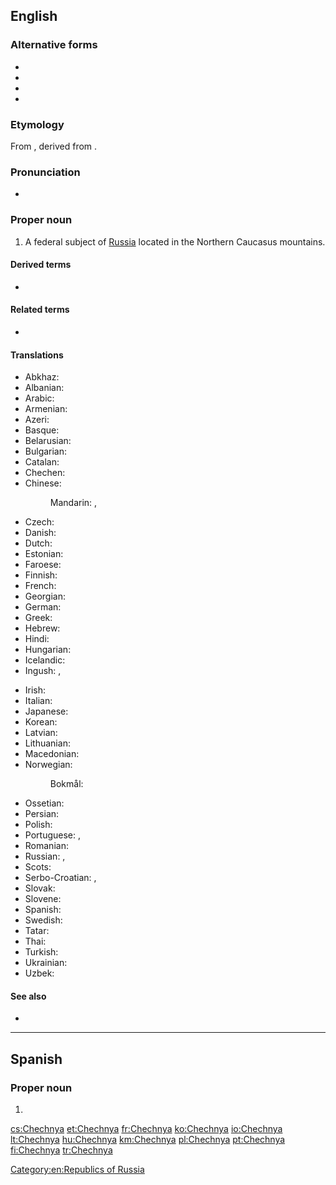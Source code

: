 ==English==
{{wikipedia}}

===Alternative forms===
* {{l|en|Chechenia}}
* {{l|en|Chechneya}}
* {{l|en|Chechnia}}
* {{l|en|Chechniya}}

===Etymology===
From {{etyl|ru|en}} {{m|ru|Чечня́}}, derived from {{etyl|kbd|en}}.

===Pronunciation===
* {{a|UK|US}} {{IPA|/ˈtʃɛtʃ.ni.ə/|/ˈtʃɛtʃ.ɲi.ə/|lang=en}}

===Proper noun===
{{en-proper noun}}

# A federal subject of [[Russia]] located in the Northern Caucasus mountains.

====Derived terms====
* {{l|en|Chechnyan}}

====Related terms====
* {{l|en|Chechen}}

====Translations====
{{trans-top|federal subject of Russia}}
* Abkhaz: {{t|ab|Чечентәыла|sc=Cyrl}}
* Albanian: {{t|sq|Çeçenia}}
* Arabic: {{t|ar|اَلشِّيشَان|m}}
* Armenian: {{t|hy|Չեչնիա}}
* Azeri: {{t|az|Çeçenistan}}
* Basque: {{t|eu|Txetxenia}}
* Belarusian: {{t|be|Чачня|f|tr=Čačnjá}}
* Bulgarian: {{t|bg|Чечения|f|tr=Čečénija}}
* Catalan: {{t|ca|Txetxènia|f}}
* Chechen: {{t|ce|Нохчийчоь}}
* Chinese:
*: Mandarin: {{t+|cmn|車臣|sc=Hani}}, {{t|cmn|车臣|tr=Chēchén|sc=Hani}}
* Czech: {{t+|cs|Čečensko|n}}
* Danish: {{t|da|Tjetjenien}}
* Dutch: {{t+|nl|Tsjetsjenië}}
* Estonian: {{t|et|Tšetšeenia}}
* Faroese: {{t|fo|Kekenia|n}}
* Finnish: {{t+|fi|Tšetšenia}}
* French: {{t+|fr|Tchétchénie|f}}
* Georgian: {{t|ka|ჩეჩნეთი|sc=Geor}}
* German: {{t+|de|Tschetschenien}}
* Greek: {{t|el|Τσετσενία|f}}
* Hebrew: {{t|he|צ'צ'ניה}}
* Hindi: {{t|hi|चेचन्या|tr=cecan'yā}}
* Hungarian: {{t+|hu|Csecsenföld}}
* Icelandic: {{t|is|Téténía|f}}
* Ingush: {{t|inh|Нохчийче}}, {{t|inh|Нохчий Мохк}}
{{trans-mid}}
* Irish: {{t|ga|Seisnia|f|alt=An tSeisnia}}
* Italian: {{t|it|Cecenia|f}}
* Japanese: {{t|ja|チェチェン|tr=Chechen}}
* Korean: {{t|ko|체첸|tr=Chechen|sc=Hang}}
* Latvian: {{t|lv|Čečenija|f}}
* Lithuanian: {{t+|lt|Čečėnija|f}}
* Macedonian: {{t|mk|Чеченија|f|tr=Čečénija}}
* Norwegian:
*: Bokmål: {{t|nb|Tsjetsjenia}}
* Ossetian: {{t|os|Цӕцӕн}}
* Persian: {{t|fa|چچنستان|tr=Čečenistân}}
* Polish: {{t+|pl|Czeczenia|f}}
* Portuguese: {{t+|pt|Chechénia|f}}, {{t+|pt|Chechênia|f}}
* Romanian: {{t|ro|Cecenia|f}}
* Russian: {{t+|ru|Чечня́|f}}, {{t+|ru|Ичке́рия|f}} {{qualifier|temporary name used by Chechen nationalists}}
* Scots: {{t|sco|Chechnie}}
* Serbo-Croatian: {{t|sh|Чеченија|f|sc=Cyrl}}, {{t+|sh|Čečenija|f}}
* Slovak: {{t|sk|Čečensko|n}}
* Slovene: {{t|sl|Čečenija|f}}
* Spanish: {{t+|es|Chechenia|f}}
* Swedish: {{t+|sv|Tjetjenien|c}}
* Tatar: {{t|tt|Чечня}}
* Thai: {{t|th|เชชเนีย}}
* Turkish: {{t|tr|Çeçenya}}
* Ukrainian: {{t|uk|Чечня|f|tr=Čečnjá}}
* Uzbek: {{t|uz|Checheniston}}
{{trans-bottom}}

====See also====
* {{l|en|Grozny}}

[[Category:en:Republics of Russia]]

----

==Spanish==

===Proper noun===
{{es-proper noun|f}}

# {{alt form|Chechenia|lang=es}}

[[cs:Chechnya]]
[[et:Chechnya]]
[[fr:Chechnya]]
[[ko:Chechnya]]
[[io:Chechnya]]
[[lt:Chechnya]]
[[hu:Chechnya]]
[[km:Chechnya]]
[[pl:Chechnya]]
[[pt:Chechnya]]
[[fi:Chechnya]]
[[tr:Chechnya]]